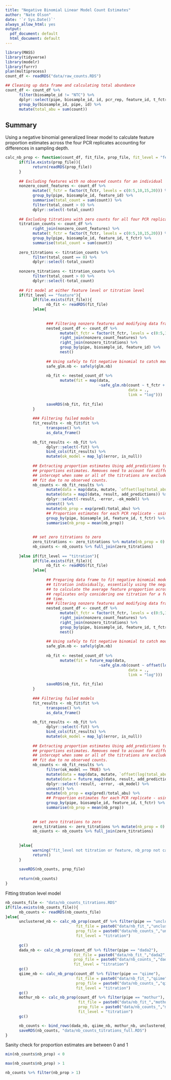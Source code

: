 ```yaml
---
title: "Negative Binomial Linear Model Count Estimates"
author: "Nate Olson"
date: '`r Sys.Date()`'
always_allow_html: yes
output:
  pdf_document: default
  html_document: default
---
```


```r
library(MASS)
library(tidyverse)
library(modelr)
library(furrr)
plan(multiprocess)
count_df <- readRDS("data/raw_counts.RDS")

## Cleaning up data frame and calculating total abundance
count_df <- count_df %>% 
      filter(biosample_id != "NTC") %>% 
      dplyr::select(pipe, biosample_id, id, pcr_rep, feature_id, t_fctr, count) %>% 
      group_by(biosample_id, pipe, id) %>%
      mutate(total_abu = sum(count))
```

## Summary
Using a negative binomial generalized linear model to calculate feature proportion estimates across the four PCR replicates accounting for differences in sampling depth.

```r
calc_nb_prop <- function(count_df, fit_file, prop_file, fit_level = "feature"){
      if(file.exists(prop_file)){
            return(readRDS(prop_file))
      }
      
      ## Excluding features with no observed counts for an individual 
      nonzero_count_features <- count_df %>% 
            mutate(t_fctr = factor(t_fctr, levels = c(0:5,10,15,20))) %>% 
            group_by(pipe, biosample_id, feature_id) %>% 
            summarise(total_count = sum(count)) %>% 
            filter(total_count > 0) %>% 
            dplyr::select(-total_count)
      
      ## Excluding titrations with zero counts for all four PCR replicates
      titration_counts <- count_df %>% 
            right_join(nonzero_count_features) %>% 
            mutate(t_fctr = factor(t_fctr, levels = c(0:5,10,15,20))) %>% 
            group_by(pipe, biosample_id, feature_id, t_fctr) %>% 
            summarise(total_count = sum(count)) 
      
      zero_titrations <- titration_counts %>%
            filter(total_count == 0) %>% 
            dplyr::select(-total_count) 
      
      nonzero_titrations <- titration_counts %>% 
            filter(total_count > 0) %>% 
            dplyr::select(-total_count)
      
      ## Fit model at either feature level or titration level
      if(fit_level == "feature"){
            if(file.exists(fit_file)){
                  nb_fit <- readRDS(fit_file)
            }else{
                  
                  
                  ### Filtering nonzero features and modifying data frame to fit model      
                  nested_count_df <- count_df %>% 
                        mutate(t_fctr = factor(t_fctr, levels = c(0:5,10,15,20))) %>% 
                        right_join(nonzero_count_features) %>% 
                        right_join(nonzero_titrations) %>% 
                        group_by(pipe, biosample_id, feature_id) %>%
                        nest()
                  
                  ## Using safely to fit negative binomial to catch model fit errors
                  safe_glm.nb <- safely(glm.nb)
                  
                  nb_fit <- nested_count_df %>%
                        mutate(fit = map(data, 
                                         ~safe_glm.nb(count ~ t_fctr + offset(log(total_abu)), 
                                                      data = ., 
                                                      link = "log"))) 
                  
                  saveRDS(nb_fit, fit_file)
            }
            
            ### Filtering failed models
            fit_results <- nb_fit$fit %>% 
                  transpose() %>% 
                  as_data_frame()
            
            nb_fit_results <- nb_fit %>% 
                  dplyr::select(-fit) %>%
                  bind_cols(fit_results) %>% 
                  mutate(ok_model = map_lgl(error, is_null))  
            
            ## Extracting proportion estimates Using add_predictions to get
            ## proportions estimates. Removes need to account for differences in
            ## intercept when some or all of the titrations are excluded from the model
            ## fit due to no observed counts.
            nb_counts <- nb_fit_results %>% 
                  mutate(data = map(data, mutate, `offset(log(total_abu)))` = offset(log(total_abu)))) %>% 
                  mutate(data = map2(data, result, add_predictions)) %>%
                  dplyr::select(-result, -error, -ok_model) %>%
                  unnest() %>% 
                  mutate(nb_prop = exp(pred)/total_abu) %>% 
                  ## Proportion estimates for each PCR replicate - using mean as values are not unique
                  group_by(pipe, biosample_id, feature_id, t_fctr) %>% 
                  summarise(nb_prop = mean(nb_prop))
            
            
            ## set zero titrations to zero
            zero_titrations <- zero_titrations %>% mutate(nb_prop = 0)
            nb_counts <- nb_counts %>% full_join(zero_titrations)  
            
      }else if(fit_level == "titration"){
            if(file.exists(fit_file)){
                  nb_fit <- readRDS(fit_file)
            }else{
                  
                  ## Preparing data frame to fit negative binomial model to each
                  ## titration individually, essentially using the negative binomial
                  ## to calculate the average feature propportion across the PCR
                  ## replicates only considering one titration for a feature at a
                  ## time.
                  ### Filtering nonzero features and modifying data frame to fit model      
                  nested_count_df <- count_df %>% 
                        mutate(t_fctr = factor(t_fctr, levels = c(0:5,10,15,20))) %>% 
                        right_join(nonzero_count_features) %>% 
                        right_join(nonzero_titrations) %>% 
                        group_by(pipe, biosample_id, feature_id, t_fctr) %>% 
                        nest()
                  
                  ## Using safely to fit negative binomial to catch model fit errors
                  safe_glm.nb <- safely(glm.nb)
                  
                  nb_fit <- nested_count_df %>%
                        mutate(fit = future_map(data, 
                                         ~safe_glm.nb(count ~ offset(log(total_abu)), 
                                                      data = ., 
                                                      link = "log"))) 
                  
                  saveRDS(nb_fit, fit_file)
            }
            
            ### Filtering failed models
            fit_results <- nb_fit$fit %>% 
                  transpose() %>% 
                  as_data_frame()
            
            nb_fit_results <- nb_fit %>% 
                  dplyr::select(-fit) %>%
                  bind_cols(fit_results) %>% 
                  mutate(ok_model = map_lgl(error, is_null))  
            
            ## Extracting proportion estimates Using add_predictions to get
            ## proportions estimates. Removes need to account for differences in
            ## intercept when some or all of the titrations are excluded from the model
            ## fit due to no observed counts.
            nb_counts <- nb_fit_results %>% 
                  filter(ok_model == TRUE) %>% 
                  mutate(data = map(data, mutate, `offset(log(total_abu)))` = offset(log(total_abu)))) %>% 
                  mutate(data = future_map2(data, result, add_predictions)) %>%
                  dplyr::select(-result, -error, -ok_model) %>%
                  unnest() %>% 
                  mutate(nb_prop = exp(pred)/total_abu) %>% 
                  ## Proportion estimates for each PCR replicate - using mean as values are not unique
                  group_by(pipe, biosample_id, feature_id, t_fctr) %>% 
                  summarise(nb_prop = mean(nb_prop))
            
            
            ## set zero titrations to zero
            zero_titrations <- zero_titrations %>% mutate(nb_prop = 0)
            nb_counts <- nb_counts %>% full_join(zero_titrations)            
            
            
      }else{
            warning("fit_level not titration or feature, nb_prop not calculated")
            return()
      }
      
      saveRDS(nb_counts, prop_file)
      
      return(nb_counts)
}
```

Fitting titration level model
```r
nb_counts_file <- "data/nb_counts_titrations.RDS"
if(file.exists(nb_counts_file)){
      nb_counts <- readRDS(nb_counts_file)
}else{
      unclustered_nb <- calc_nb_prop(count_df %>% filter(pipe == "unclustered"),
                               fit_file = paste0("data/nb_fit_","unclustered","_titration.RDS"),
                               prop_file = paste0("data/nb_counts_","unclustered","_titration.RDS"),
                               fit_level = "titration")
  
      gc()
      dada_nb <- calc_nb_prop(count_df %>% filter(pipe == "dada2"),
                              fit_file = paste0("data/nb_fit_","dada2","_titration.RDS"), 
                              prop_file = paste0("data/nb_counts_","dada2","_titration.RDS"),
                              fit_level = "titration")
      gc()
      qiime_nb <- calc_nb_prop(count_df %>% filter(pipe == "qiime"),
                               fit_file = paste0("data/nb_fit_","qiime","_titration.RDS"), 
                               prop_file = paste0("data/nb_counts_","qiime","_titration.RDS"),
                               fit_level = "titration")
      gc()
      mothur_nb <- calc_nb_prop(count_df %>% filter(pipe == "mothur"),
                                fit_file = paste0("data/nb_fit_","mothur","_titration.RDS"), 
                                prop_file = paste0("data/nb_counts_","mothur","_titration.RDS"),
                                fit_level = "titration")
      gc()

      nb_counts <- bind_rows(dada_nb, qiime_nb, mothur_nb, unclustered_nb)
      saveRDS(nb_counts, "data/nb_counts_titrations_full.RDS")
}
```

Sanity check for proportion estimates are between 0 and 1

```r
min(nb_counts$nb_prop) < 0
```

```r
max(nb_counts$nb_prop) > 1
```

```r
nb_counts %>% filter(nb_prop > 1)
```
